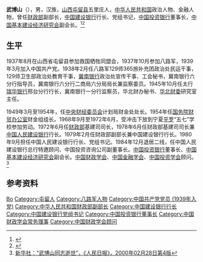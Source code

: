 '''武博山'''（{{bd|1920年|10月1日|2000年|2月10日}}），男，汉族，[[山西|山西]][[屯留县|屯留县]]五里庄人，[[中华人民共和国|中华人民共和国]]政治人物、金融人物，曾任[[中华人民共和国财政部|财政部]]副部长，[[中国建设银行|中国建设银行]]行长、党组书记，[[中国投资银行|中国投资银行]]董事长，[[中国基本建设经济研究会|中国基本建设经济研究会]]副会长。<ref>{{Cite web|title=武博山同志逝世|url=http://www.people.com.cn/rmrb/200002/28/newfiles/wzb_20000228001041_4.html|accessdate=2021-02-04|work=人民日报}}</ref><ref>{{Cite book|title=中华金融辞库|author=戴相龙, 黄达主编|publisher=中国金融出版社|year=1998|isbn=9787504920485|location=北京|pages=}}</ref>
==生平== 
1937年8月在山西省屯留县参加救国牺牲同盟会，1937年10月参加八路军，1939年3月加入中国共产党。1938年2月任八路军129师365旅补充团政治处民运干事，129师卫生部政治处教育干事，[[冀南银行|冀南银行]]政治处宣传干事、工会秘书，冀南银行六分行指导员，冀南银行六分行二商局六分局局长兼监察委员。1945年10月任太行[[瑞华银行|瑞华银行]]邢台分行行长，冀南银行一分行监察员，华北财办秘书、[[华北财委|华北财委]]研究室主任。

1949年3月至1954年，任[[中央财经委员会|中央财经委员会]]计划局财金处处长。1954年任[[国务院财贸办公室|国务院财贸办公室]]财金组组长。1968年9月至1972年6月，受冲击下放到宁夏[[平罗|平罗]]“五七”学校参加劳动。1972年6月任[[中华人民共和国财政部|财政部]]基建司司长，1978年6月任财政部基建司司长兼[[中国人民建设银行|中国人民建设银行]]行长。1979年2月任财政部副部长兼中国建设银行行长。1980年9月担任中国人民建设银行行长、党组书记。1984年12月退居二线，任中国人民建设银行总行特邀顾问、中国投资咨询公司副董事长。[[中国投资银行|中国投资银行]]董事长、[[中国基本建设经济研究会|中国基本建设经济研究会]]副会长。[[中国财政学会|中国财政学会]]、[[中国金融学会|中国金融学会]]、[[中国投资学会|中国投资学会]]顾问。<ref>[http://www.people.com.cn/rmrb/200002/28/newfiles/wzb_20000228001041_4.html   新华社：“武博山同志逝世”，《人民日报》，2000年02月28日第4版]</ref>

== 参考资料 ==
{{reflist}}

{{Navboxes
| title  = 武博山在[[中国财政学会|中国财政学会]]的职务
| list1  =
{{中国财政学会第一届理事会}}
{{中国财政学会第二届理事会}}
}}

{{Authority control}}
{{DEFAULTSORT:Wu武}}
[[Category:武姓|Bo]]
[[Category:屯留人|Category:屯留人]]
[[Category:八路军人物|Category:八路军人物]]
[[Category:中国共产党党员_(1939年入党)|Category:中国共产党党员 (1939年入党)]]
[[Category:中华人民共和国财政部副部长|Category:中华人民共和国财政部副部长]]
[[Category:中国建设银行行长|Category:中国建设银行行长]]
[[Category:中国建设银行党组书记|Category:中国建设银行党组书记]]
[[Category:中国投资银行董事长|Category:中国投资银行董事长]]
[[Category:中国财政学会常务理事|Category:中国财政学会常务理事]]
[[Category:中国财政学会顾问|Category:中国财政学会顾问]]

{{中国人物小作品}}